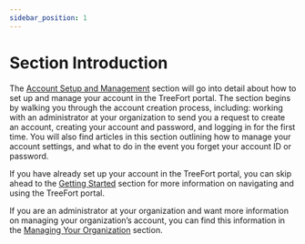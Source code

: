 ```yaml
---
sidebar_position: 1
---
```


# Section Introduction

The [Account Setup and Management](/account-setup-and-management/section-introduction/) section will go into detail about how to set up and manage your account in the TreeFort portal. The section begins by walking you through the account creation process, including: working with an administrator at your organization to send you a request to create an account, creating your account and password, and logging in for the first time. You will also find articles in this section outlining how to manage your account settings, and what to do in the event you forget your account ID or password.

If you have already set up your account in the TreeFort portal, you can skip ahead to the [Getting Started](/getting-started/section-introduction/) section for more information on navigating and using the TreeFort portal.

If you are an administrator at your organization and want more information on managing your organization’s account, you can find this information in the [Managing Your Organization](/managing-your-organization/section-introduction/) section.